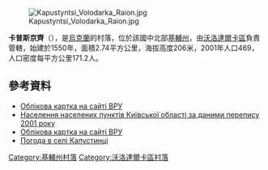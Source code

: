 {{coord|49|31|30|N|29|35|49|E|scale:30000|display=title}}

[[Image:Kapustyntsi_Volodarka_Raion.jpg|right]]

'''卡普斯京齊'''（{{lang-uk|Капустинці}}），是[[烏克蘭|烏克蘭]]的村落，位於該國中北部[[基輔州|基輔州]]，由[[沃洛達爾卡區|沃洛達爾卡區]]負責管轄，始建於1550年，面積2.74平方公里，海拔高度206米，2001年人口469，人口密度每平方公里171.2人。

==參考資料==
*[http://w1.c1.rada.gov.ua/pls/z7503/A005?rdat1=19.12.2014&rf7571=15615 Облікова картка на сайті ВРУ]{{Wayback|url=http://w1.c1.rada.gov.ua/pls/z7503/A005?rdat1=19.12.2014&rf7571=15615 |date=20141219134032 }}
*[http://pop-stat.mashke.org/ukraine-census-2001/kyjivska.htm Населення населених пунктів Київської області за даними перепису 2001 року]{{Wayback|url=http://pop-stat.mashke.org/ukraine-census-2001/kyjivska.htm |date=20121020073712 }}
* [http://w1.c1.rada.gov.ua/pls/z7503/A005?rdat1=19.12.2014&rf7571=15615 Облікова картка на сайті ВРУ]{{Wayback|url=http://w1.c1.rada.gov.ua/pls/z7503/A005?rdat1=19.12.2014&rf7571=15615 |date=20141219134032 }}
* [http://weather.in.ua/ua/kievskaja/10099 Погода в селі Капустинці]{{Wayback|url=http://weather.in.ua/ua/kievskaja/10099 |date=20160508161935 }}

{{DEFAULTSORT:Капустинці}}
[[Category:基輔州村落|Category:基輔州村落]]
[[Category:沃洛達爾卡區村落|Category:沃洛達爾卡區村落]]


{{Kiev-geo-stub}}